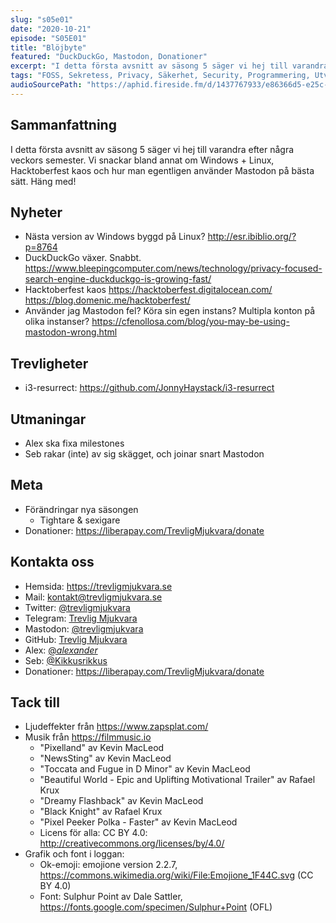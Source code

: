 ```yaml
---
slug: "s05e01"
date: "2020-10-21"
episode: "S05E01"
title: "Blöjbyte"
featured: "DuckDuckGo, Mastodon, Donationer"
excerpt: "I detta första avsnitt av säsong 5 säger vi hej till varandra efter några veckors semester. Vi snackar bland annat om Windows + Linux, Hacktoberfest kaos och hur man egentligen använder Mastodon på bästa sätt. Häng med!" 
tags: "FOSS, Sekretess, Privacy, Säkerhet, Security, Programmering, Utveckling, RaspberryPi, Mjukvara, PinePhone, Technology, Linux, Open Source, windows, WSL, Edge, DuckDuckGo, Mastodon, liberapay, digitalocean, hacktoberfest, i3-resurrect" 
audioSourcePath: "https://aphid.fireside.fm/d/1437767933/e86366d5-e25c-4aab-9a13-33b7144ac160/32666de9-a5bf-473b-9178-9c81d593f23f.mp3"
---
```

## Sammanfattning
I detta första avsnitt av säsong 5 säger vi hej till varandra efter några veckors semester. Vi snackar bland annat om Windows + Linux, Hacktoberfest kaos och hur man egentligen använder Mastodon på bästa sätt. Häng med!

## Nyheter
- Nästa version av Windows byggd på Linux?
http://esr.ibiblio.org/?p=8764
- DuckDuckGo växer. Snabbt.
https://www.bleepingcomputer.com/news/technology/privacy-focused-search-engine-duckduckgo-is-growing-fast/
- Hacktoberfest kaos
https://hacktoberfest.digitalocean.com/
https://blog.domenic.me/hacktoberfest/
- Använder jag Mastodon fel? Köra sin egen instans? Multipla konton på olika instanser?
https://cfenollosa.com/blog/you-may-be-using-mastodon-wrong.html

## Trevligheter
- i3-resurrect: https://github.com/JonnyHaystack/i3-resurrect

## Utmaningar
- Alex ska fixa milestones
- Seb rakar (inte) av sig skägget, och joinar snart Mastodon

## Meta
- Förändringar nya säsongen
  - Tightare & sexigare
- Donationer: https://liberapay.com/TrevligMjukvara/donate

## Kontakta oss
- Hemsida: https://trevligmjukvara.se
- Mail: kontakt@trevligmjukvara.se
- Twitter: [@trevligmjukvara](https://twitter.com/trevligmjukvara)
- Telegram: [Trevlig Mjukvara](https://t.me/trevligmjukvara)
- Mastodon: [@trevligmjukvara](https://fikaverse.club/@trevligmjukvara)
- GitHub: [Trevlig Mjukvara](https://github.com/trevligmjukvara)
- Alex: [@_alexander_](https://mastodon.online/@_alexander_)
- Seb: [@Kikkusrikkus](https://twitter.com/Kikkusrikkus)
- Donationer: https://liberapay.com/TrevligMjukvara/donate

## Tack till
- Ljudeffekter från https://www.zapsplat.com/
- Musik från https://filmmusic.io
  - "Pixelland" av Kevin MacLeod
  - "NewsSting" av Kevin MacLeod
  - "Toccata and Fugue in D Minor" av Kevin MacLeod
  - "Beautiful World - Epic and Uplifting Motivational Trailer" av Rafael Krux
  - "Dreamy Flashback" av Kevin MacLeod
  - "Black Knight" av Rafael Krux
  - "Pixel Peeker Polka - Faster" av Kevin MacLeod
  - Licens för alla: CC BY 4.0: http://creativecommons.org/licenses/by/4.0/
- Grafik och font i loggan:
  - Ok-emoji: emojione version 2.2.7, https://commons.wikimedia.org/wiki/File:Emojione_1F44C.svg (CC BY 4.0)
  - Font: Sulphur Point av Dale Sattler, https://fonts.google.com/specimen/Sulphur+Point (OFL)
